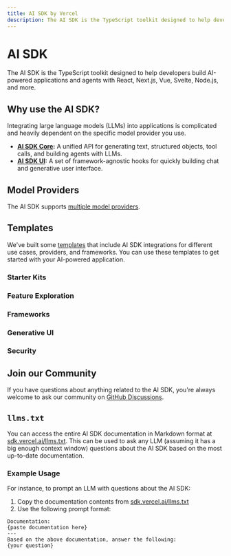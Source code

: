 ```yaml
---
title: AI SDK by Vercel
description: The AI SDK is the TypeScript toolkit designed to help developers build AI-powered applications and agents with React, Next.js, Vue, Svelte, Node.js, and more.
---
```


# AI SDK

The AI SDK is the TypeScript toolkit designed to help developers build AI-powered applications and agents with React, Next.js, Vue, Svelte, Node.js, and more.

## Why use the AI SDK?

Integrating large language models (LLMs) into applications is complicated and heavily dependent on the specific model provider you use.

- **[AI SDK Core](/docs/ai-sdk-core):** A unified API for generating text, structured objects, tool calls, and building agents with LLMs.
- **[AI SDK UI](/docs/ai-sdk-ui):** A set of framework-agnostic hooks for quickly building chat and generative user interface.

## Model Providers

The AI SDK supports [multiple model providers](/providers).

<OfficialModelCards />

## Templates

We've built some [templates](https://vercel.com/templates?type=ai) that include AI SDK integrations for different use cases, providers, and frameworks. You can use these templates to get started with your AI-powered application.

### Starter Kits

<Templates type="starter-kits" />

### Feature Exploration

<Templates type="feature-exploration" />

### Frameworks

<Templates type="frameworks" />

### Generative UI

<Templates type="generative-ui" />

### Security

<Templates type="security" />

## Join our Community

If you have questions about anything related to the AI SDK, you're always welcome to ask our community on [GitHub Discussions](https://github.com/vercel/ai/discussions).

## `llms.txt`

You can access the entire AI SDK documentation in Markdown format at [sdk.vercel.ai/llms.txt](/llms.txt). This can be used to ask any LLM (assuming it has a big enough context window) questions about the AI SDK based on the most up-to-date documentation.

### Example Usage

For instance, to prompt an LLM with questions about the AI SDK:

1. Copy the documentation contents from [sdk.vercel.ai/llms.txt](/llms.txt)
2. Use the following prompt format:

```prompt
Documentation:
{paste documentation here}
---
Based on the above documentation, answer the following:
{your question}
```
